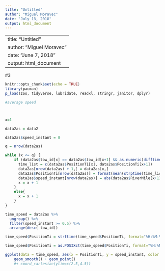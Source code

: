 ```yaml
---
title: "Untitled"
author: "Miguel Moravec"
date: "July 18, 2018"
output: html_document
---
```


---
title: "Untitled"
author: "Miguel Moravec"
date: "June 7, 2018"
output: html_document
---

#3

```r
knitr::opts_chunk$set(echo = TRUE)
library(pacman)
p_load(zoo, tidyverse, lubridate, readxl, stringr, janitor, dplyr)
```

```r

#average speed



x=1

data2as = data2

data2as$speed_instant = 0

q = nrow(data2as)

while (x <= q) {
    if (data2as$tow_id[x] == data2as$tow_id[x+1] && as.numeric(difftime(data2as$PositionTi[x+1], data2as$PositionTi[x], units = c("hours")) > 0.5)) {
      time_list = c(data2as$PositionTi[x], data2as$PositionTi[x+1])
      data2as[nrow(data2as) + 1,] = data2as[x,]
      data2as$PositionTi[nrow(data2as)] = format(mean(strptime(time_list, "%Y-%m-%d %H:%M:%S")), "%Y-%m-%d %H:%M:%S")
      data2as$speed_instant[nrow(data2as)] = abs(data2as$RiverMile[x+1] - data2as$RiverMile[x]) / as.numeric(difftime(data2as$PositionTi[x+1], data2as$PositionTi[x], units = c("hours")))
      x = x + 1
    }
    else{
      x = x + 1
    }
}

time_speed = data2as %>%
  ungroup() %>%
  filter(speed_instant >= 0.5) %>%
  arrange(desc(-tow_id))
```
```r
time_speed$PositionTi = strftime(time_speed$PositionTi, format="%H:%M:%S")

time_speed$PositionTi = as.POSIXct(time_speed$PositionTi, format="%H:%M:%S")

ggplot(data = time_speed, aes(x = PositionTi, y = speed_instant, color = abs(diff))) +
    geom_smooth() + geom_point()
    #+ coord_cartesian(ylim=c(2.5,4.5))


```

